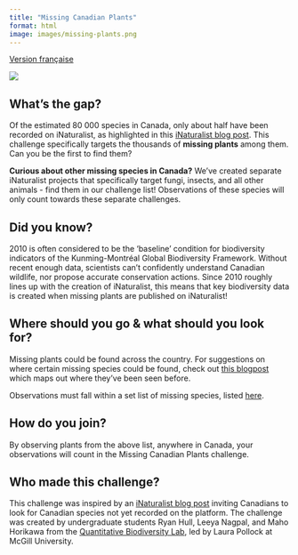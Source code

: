 ```yaml
---
title: "Missing Canadian Plants"
format: html
image: images/missing-plants.png
---
```


[Version française](https://pollocklab.github.io/blitz-the-gap/challenges-fr/Missing-Plants.html){.btn .btn-secondary .btn role="button"}

![](images/missing-plants-banner.png)

## What’s the gap?

Of the estimated 80 000 species in Canada, only about half have been recorded on iNaturalist, as highlighted in this [iNaturalist blog post](https://www.inaturalist.org/posts/108240-help-find-these-missing-canadian-species). This challenge specifically targets the thousands of **missing plants** among them. Can you be the first to find them?

**Curious about other missing species in Canada?** We’ve created separate iNaturalist projects that specifically target fungi, insects, and all other animals - find them in our challenge list! Observations of these species will only count towards these separate challenges.

## Did you know?

2010 is often considered to be the ‘baseline’ condition for biodiversity indicators of the Kunming-Montréal Global Biodiversity Framework. Without recent enough data, scientists can’t confidently understand Canadian wildlife, nor propose accurate conservation actions. Since 2010 roughly lines up with the creation of iNaturalist, this means that key biodiversity data is created when missing plants are published on iNaturalist!

## Where should you go & what should you look for?

Missing plants could be found across the country. For suggestions on where certain missing species could be found, check out [this blogpost](https://www.inaturalist.org/posts/108240-help-find-these-missing-canadian-species) which maps out where they’ve been seen before.

Observations must fall within a set list of missing species, listed [here](https://docs.google.com/spreadsheets/d/1u0cmElZbC_gkeokjhNOqmMmBD3j_LsZUVLX2fJ3RFlM/edit?gid=1363477089#gid=1363477089).

## How do you join?

By observing plants from the above list, anywhere in Canada, your observations will count in the Missing Canadian Plants challenge.

## Who made this challenge?

This challenge was inspired by an [iNaturalist blog post](https://www.inaturalist.org/posts/108240-help-find-these-missing-canadian-species) inviting Canadians to look for Canadian species not yet recorded on the platform. The challenge was created by undergraduate students Ryan Hull, Leeya Nagpal, and Maho Horikawa from the [Quantitative Biodiversity Lab](https://qbiodiversity.org/), led by Laura Pollock at McGill University.
